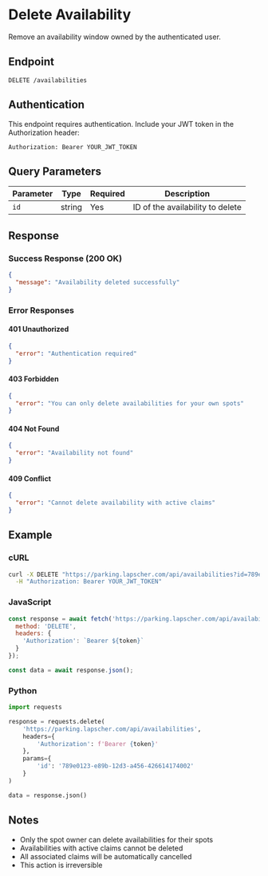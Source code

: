 # Delete Availability

Remove an availability window owned by the authenticated user.

## Endpoint

```
DELETE /availabilities
```

## Authentication

This endpoint requires authentication. Include your JWT token in the Authorization header:

```
Authorization: Bearer YOUR_JWT_TOKEN
```

## Query Parameters

| Parameter | Type | Required | Description |
|-----------|------|----------|-------------|
| `id` | string | Yes | ID of the availability to delete |

## Response

### Success Response (200 OK)

```json
{
  "message": "Availability deleted successfully"
}
```

### Error Responses

#### 401 Unauthorized

```json
{
  "error": "Authentication required"
}
```

#### 403 Forbidden

```json
{
  "error": "You can only delete availabilities for your own spots"
}
```

#### 404 Not Found

```json
{
  "error": "Availability not found"
}
```

#### 409 Conflict

```json
{
  "error": "Cannot delete availability with active claims"
}
```

## Example

### cURL

```bash
curl -X DELETE "https://parking.lapscher.com/api/availabilities?id=789e0123-e89b-12d3-a456-426614174002" \
  -H "Authorization: Bearer YOUR_JWT_TOKEN"
```

### JavaScript

```javascript
const response = await fetch('https://parking.lapscher.com/api/availabilities?id=789e0123-e89b-12d3-a456-426614174002', {
  method: 'DELETE',
  headers: {
    'Authorization': `Bearer ${token}`
  }
});

const data = await response.json();
```

### Python

```python
import requests

response = requests.delete(
    'https://parking.lapscher.com/api/availabilities',
    headers={
        'Authorization': f'Bearer {token}'
    },
    params={
        'id': '789e0123-e89b-12d3-a456-426614174002'
    }
)

data = response.json()
```

## Notes

- Only the spot owner can delete availabilities for their spots
- Availabilities with active claims cannot be deleted
- All associated claims will be automatically cancelled
- This action is irreversible
